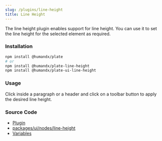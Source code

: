 ```yaml
---
slug: /plugins/line-height
title: Line Height
---
```


The line height plugin enables support for line height.
You can use it to set the line height for the selected element as required.

### Installation

```bash npm2yarn
npm install @humandx/plate
# or
npm install @humandx/plate-line-height
npm install @humandx/plate-ui-line-height
```

### Usage

Click inside a paragraph or a header and click on a toolbar button to apply the desired line height.


<LineHeightSandpack />

### Source Code

- [Plugin](https://github.com/udecode/plate/blob/main/packages/nodes/line-height/src/createLineHeightPlugin.ts)
- [packages/ui/nodes/line-height](https://github.com/udecode/plate/tree/main/packages/ui/nodes/line-height/src)
- [Variables](https://github.com/udecode/plate/blob/main/examples/src)

